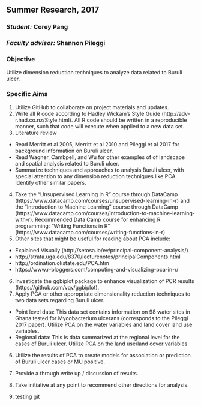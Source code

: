 ## Summer Research, 2017

### _Student:_ Corey Pang
### _Faculty advisor:_ Shannon Pileggi


### Objective
Utilize dimension reduction techniques to analyze data related to Buruli ulcer.

### Specific Aims
1.  Utilize GitHub to collaborate on project materials and updates.
2.  Write all R code according to Hadley Wickam's Style Guide (http://adv-r.had.co.nz/Style.html).  All R code should be written in a reproducible manner, such that code will execute when applied to a new data set. 
3.  Literature review  
+  Read Merritt et al 2005, Merritt et al 2010 and Pileggi et al 2017 for background information on Buruli ulcer.
+  Read Wagner, Cambpell, and Wu for other examples of of landscape and spatial analysis related to Buruli ulcer.  
+  Summarize techniques and approaches to analysis Buruli ulcer, with special attention to any dimension reduction techniques like PCA.  Identify other similar papers.
4.  Take the "Unsupervised Learning in R" course through DataCamp (https://www.datacamp.com/courses/unsupervised-learning-in-r) and the "Introduction to Machine Learning" course through DataCamp (https://www.datacamp.com/courses/introduction-to-machine-learning-with-r).  Recommended Data Camp course for enhancing R programming:  "Writing Functions in R" (https://www.datacamp.com/courses/writing-functions-in-r)
5.  Other sites that might be useful for reading about PCA include:
+   Explained Visually (http://setosa.io/ev/principal-component-analysis/)
+   http://strata.uga.edu/8370/lecturenotes/principalComponents.html
+   http://ordination.okstate.edu/PCA.htm
+   https://www.r-bloggers.com/computing-and-visualizing-pca-in-r/
6.  Investigate the ggbiplot package to enhance visualization of PCR results (https://github.com/vqv/ggbiplot).
7.  Apply PCA or other appropriate dimensionality reduction techniques to two data sets regarding Buruli ulcer.  
+  Point level data:  This data set contains information on 98 water sites in Ghana tested for Mycobacterium ulcerans (corresponds to the Pileggi 2017 paper).  Utilize PCA on the water variables and land cover land use variables.
+  Regional data:  This is data summarized at the regional level for the cases of Buruli ulcer.  Utilize PCA on the land use/land cover variables.
6.  Utilize the results of PCA to create models for association or prediction of Buruli ulcer cases or MU positive.
7.  Provide a through write up / discussion of results.
8.  Take initiative at any point to recommend other directions for analysis.


9. testing git



